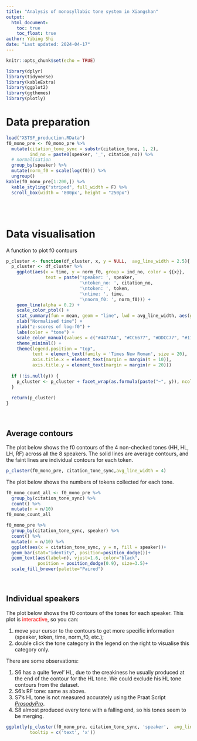 ```yaml
---
title: "Analysis of monosyllabic tone system in Xiangshan"
output: 
  html_document:
    toc: true
    toc_float: true
author: Yibing Shi
date: "Last updated: 2024-04-17"
---
```


```r
knitr::opts_chunk$set(echo = TRUE)

library(dplyr)
library(tidyverse)
library(kableExtra)
library(ggplot2)
library(ggthemes)
library(plotly)
```

# Data preparation
```r
load("XSTSF_production.RData")
f0_mono_pre <- f0_mono_pre %>% 
  mutate(citation_tone_sync = substr(citation_tone, 1, 2),
         ind_no = paste0(speaker, '_', citation_no)) %>% 
  # normalisation
  group_by(speaker) %>%
  mutate(norm_f0 = scale(log(f0))) %>% 
  ungroup()
kable(f0_mono_pre[1:200,]) %>%
  kable_styling("striped", full_width = F) %>%
  scroll_box(width = '800px', height = "250px")
```
<br>
<br>

# Data visualisation
A function to plot f0 contours
```r
p_cluster <- function(df_cluster, x, y = NULL,  avg_line_width = 2.5){
  p_cluster <- df_cluster %>% 
    ggplot(aes(x = time, y = norm_f0, group = ind_no, color = {{x}}, 
               text = paste('speaker: ', speaker, 
                            '\ntoken_no: ', citation_no, 
                            '\ntoken: ', token, 
                            '\ntime: ', time, 
                            '\nnorm_f0: ', norm_f0))) +
    geom_line(alpha = 0.2) +
    scale_color_ptol() +
    stat_summary(fun = mean, geom = "line", lwd = avg_line_width, aes(group = {{x}}), lty = 1) +
    xlab("Normalised time") +
    ylab("z-scores of log-f0") + 
    labs(color = "tone") +
    scale_color_manual(values = c("#4477AA", "#CC6677", "#DDCC77", "#117733"))+
    theme_minimal() +
    theme(legend.position = "top",
          text = element_text(family = 'Times New Roman', size = 20),
          axis.title.x = element_text(margin = margin(t = 10)),
          axis.title.y = element_text(margin = margin(r = 20)))
  
  if (!is.null(y)) {
    p_cluster <- p_cluster + facet_wrap(as.formula(paste("~", y)), ncol = 4, labeller = label_both)
  }
  
  return(p_cluster)
}
```
<br>

## Average contours
The plot below shows the f0 contours of the 4 non-checked tones (HH, HL, LH, RF) across all the 8 speakers. The solid lines are average contours, and the faint lines are individual contours for each token.

```r
p_cluster(f0_mono_pre, citation_tone_sync,avg_line_width = 4)
```

The plot below shows the numbers of tokens collected for each tone. 
```r
f0_mono_count_all <- f0_mono_pre %>% 
  group_by(citation_tone_sync) %>% 
  count() %>% 
  mutate(n = n/10) 
f0_mono_count_all

f0_mono_pre %>% 
  group_by(citation_tone_sync, speaker) %>% 
  count() %>% 
  mutate(n = n/10) %>% 
  ggplot(aes(x = citation_tone_sync, y = n, fill = speaker))+
  geom_bar(stat="identity", position=position_dodge())+
  geom_text(aes(label=n), vjust=1.6, color="black",
            position = position_dodge(0.9), size=3.5)+
  scale_fill_brewer(palette="Paired")
```


<br>

## Individual speakers
The plot below shows the f0 contours of the tones for each speaker. This plot is <span style="color: red;">interactive</span>, so you can:  

1. move your cursor to the contours to get more specific information (speaker, token, time, norm_f0, etc.);  
2. double click the tone category in the legend on the right to visualise this category only. 

There are some observations:  

1. S6 has a quite 'level' HL, due to the creakiness he usually produced at the end of the contour for the HL tone. We could exclude his HL tone contours from the dataset.  
2. S6's RF tone: same as above.  
3. S7's HL tone is not measured accurately using the Praat Script [*ProsodyPro*](https://www.homepages.ucl.ac.uk/~uclyyix/ProsodyPro/).  
4. S8 almost produced every tone with a falling end, so his tones seem to be merging.

```r
ggplotly(p_cluster(f0_mono_pre, citation_tone_sync, 'speaker',  avg_line_width = 1.5), 
         tooltip = c('text', 'x'))
```



